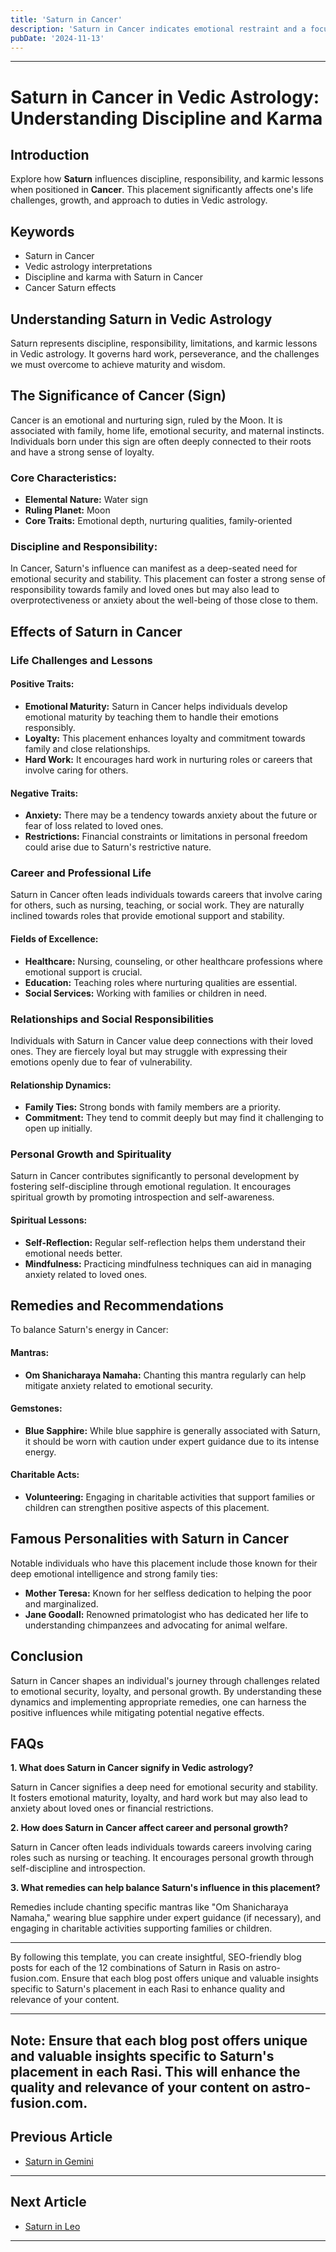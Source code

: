 ```yaml
---
title: 'Saturn in Cancer'
description: 'Saturn in Cancer indicates emotional restraint and a focus on responsibilities towards family. Individuals may experience challenges in expressing emotions but develop deep inner strength.'
pubDate: '2024-11-13'
---
```


---

# Saturn in Cancer in Vedic Astrology: Understanding Discipline and Karma

## Introduction

Explore how **Saturn** influences discipline, responsibility, and karmic lessons when positioned in **Cancer**. This placement significantly affects one's life challenges, growth, and approach to duties in Vedic astrology.

## Keywords

- Saturn in Cancer
- Vedic astrology interpretations
- Discipline and karma with Saturn in Cancer
- Cancer Saturn effects

## Understanding Saturn in Vedic Astrology

Saturn represents discipline, responsibility, limitations, and karmic lessons in Vedic astrology. It governs hard work, perseverance, and the challenges we must overcome to achieve maturity and wisdom.

## The Significance of Cancer (Sign)

Cancer is an emotional and nurturing sign, ruled by the Moon. It is associated with family, home life, emotional security, and maternal instincts. Individuals born under this sign are often deeply connected to their roots and have a strong sense of loyalty.

### Core Characteristics:
- **Elemental Nature:** Water sign
- **Ruling Planet:** Moon
- **Core Traits:** Emotional depth, nurturing qualities, family-oriented

### Discipline and Responsibility:
In Cancer, Saturn's influence can manifest as a deep-seated need for emotional security and stability. This placement can foster a strong sense of responsibility towards family and loved ones but may also lead to overprotectiveness or anxiety about the well-being of those close to them.

## Effects of Saturn in Cancer

### Life Challenges and Lessons

#### Positive Traits:
- **Emotional Maturity:** Saturn in Cancer helps individuals develop emotional maturity by teaching them to handle their emotions responsibly.
- **Loyalty:** This placement enhances loyalty and commitment towards family and close relationships.
- **Hard Work:** It encourages hard work in nurturing roles or careers that involve caring for others.

#### Negative Traits:
- **Anxiety:** There may be a tendency towards anxiety about the future or fear of loss related to loved ones.
- **Restrictions:** Financial constraints or limitations in personal freedom could arise due to Saturn's restrictive nature.

### Career and Professional Life

Saturn in Cancer often leads individuals towards careers that involve caring for others, such as nursing, teaching, or social work. They are naturally inclined towards roles that provide emotional support and stability.

#### Fields of Excellence:
- **Healthcare:** Nursing, counseling, or other healthcare professions where emotional support is crucial.
- **Education:** Teaching roles where nurturing qualities are essential.
- **Social Services:** Working with families or children in need.

### Relationships and Social Responsibilities

Individuals with Saturn in Cancer value deep connections with their loved ones. They are fiercely loyal but may struggle with expressing their emotions openly due to fear of vulnerability.

#### Relationship Dynamics:
- **Family Ties:** Strong bonds with family members are a priority.
- **Commitment:** They tend to commit deeply but may find it challenging to open up initially.

### Personal Growth and Spirituality

Saturn in Cancer contributes significantly to personal development by fostering self-discipline through emotional regulation. It encourages spiritual growth by promoting introspection and self-awareness.

#### Spiritual Lessons:
- **Self-Reflection:** Regular self-reflection helps them understand their emotional needs better.
- **Mindfulness:** Practicing mindfulness techniques can aid in managing anxiety related to loved ones.

## Remedies and Recommendations

To balance Saturn's energy in Cancer:

#### Mantras:
- **Om Shanicharaya Namaha:** Chanting this mantra regularly can help mitigate anxiety related to emotional security.

#### Gemstones:
- **Blue Sapphire:** While blue sapphire is generally associated with Saturn, it should be worn with caution under expert guidance due to its intense energy.

#### Charitable Acts:
- **Volunteering:** Engaging in charitable activities that support families or children can strengthen positive aspects of this placement.

## Famous Personalities with Saturn in Cancer

Notable individuals who have this placement include those known for their deep emotional intelligence and strong family ties:

- **Mother Teresa:** Known for her selfless dedication to helping the poor and marginalized.
- **Jane Goodall:** Renowned primatologist who has dedicated her life to understanding chimpanzees and advocating for animal welfare.

## Conclusion

Saturn in Cancer shapes an individual's journey through challenges related to emotional security, loyalty, and personal growth. By understanding these dynamics and implementing appropriate remedies, one can harness the positive influences while mitigating potential negative effects.

## FAQs

**1. What does Saturn in Cancer signify in Vedic astrology?**

Saturn in Cancer signifies a deep need for emotional security and stability. It fosters emotional maturity, loyalty, and hard work but may also lead to anxiety about loved ones or financial restrictions.

**2. How does Saturn in Cancer affect career and personal growth?**

Saturn in Cancer often leads individuals towards careers involving caring roles such as nursing or teaching. It encourages personal growth through self-discipline and introspection.

**3. What remedies can help balance Saturn's influence in this placement?**

Remedies include chanting specific mantras like "Om Shanicharaya Namaha," wearing blue sapphire under expert guidance (if necessary), and engaging in charitable activities supporting families or children.

---

By following this template, you can create insightful, SEO-friendly blog posts for each of the 12 combinations of Saturn in Rasis on astro-fusion.com. Ensure that each blog post offers unique and valuable insights specific to Saturn's placement in each Rasi to enhance quality and relevance of your content.

---

**Note:** Ensure that each blog post offers unique and valuable insights specific to Saturn's placement in each Rasi. This will enhance the quality and relevance of your content on astro-fusion.com.
---

## Previous Article
- [Saturn in Gemini](/blogs-md/0807_Saturn_in_Rashi/080703_Saturn_in_Gemini.mdx)

---

## Next Article
- [Saturn in Leo](/blogs-md/0807_Saturn_in_Rashi/080705_Saturn_in_Leo.mdx)

---
